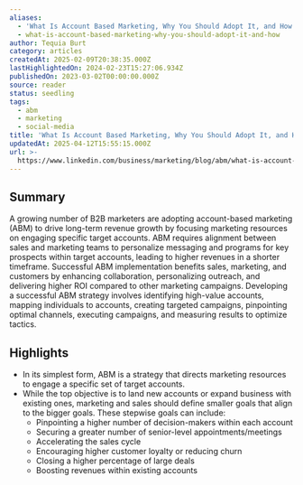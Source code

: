 ```yaml
---
aliases:
  - 'What Is Account Based Marketing, Why You Should Adopt It, and How'
  - what-is-account-based-marketing-why-you-should-adopt-it-and-how
author: Tequia Burt
category: articles
createdAt: 2025-02-09T20:38:35.000Z
lastHighlightedOn: 2024-02-23T15:27:06.934Z
publishedOn: 2023-03-02T00:00:00.000Z
source: reader
status: seedling
tags:
  - abm
  - marketing
  - social-media
title: 'What Is Account Based Marketing, Why You Should Adopt It, and How'
updatedAt: 2025-04-12T15:55:15.000Z
url: >-
  https://www.linkedin.com/business/marketing/blog/abm/what-is-account-based-marketing-10-definitions-from-the-experts
---
```

## Summary

A growing number of B2B marketers are adopting account-based marketing (ABM) to drive long-term revenue growth by focusing marketing resources on engaging specific target accounts. ABM requires alignment between sales and marketing teams to personalize messaging and programs for key prospects within target accounts, leading to higher revenues in a shorter timeframe. Successful ABM implementation benefits sales, marketing, and customers by enhancing collaboration, personalizing outreach, and delivering higher ROI compared to other marketing campaigns. Developing a successful ABM strategy involves identifying high-value accounts, mapping individuals to accounts, creating targeted campaigns, pinpointing optimal channels, executing campaigns, and measuring results to optimize tactics.

## Highlights

- In its simplest form, ABM is a strategy that directs marketing resources to engage a specific set of target accounts.
- While the top objective is to land new accounts or expand business with existing ones, marketing and sales should define smaller goals that align to the bigger goals. These stepwise goals can include:
  - Pinpointing a higher number of decision-makers within each account
  - Securing a greater number of senior-level appointments/meetings
  - Accelerating the sales cycle
  - Encouraging higher customer loyalty or reducing churn
  - Closing a higher percentage of large deals
  - Boosting revenues within existing accounts
